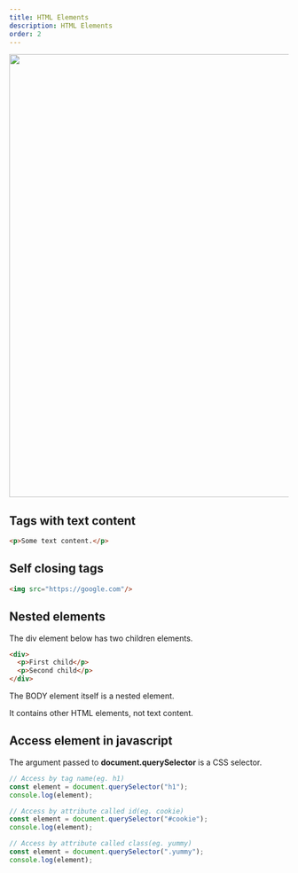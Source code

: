 ```yaml
---
title: HTML Elements
description: HTML Elements
order: 2
---
```



<img width="800px" src="https://camo.githubusercontent.com/32d33469fc5a474866077e87c5fbbb7ad1a11fec057ae083987a12e46cec9f4e/68747470733a2f2f77696b696d656469612e6f72672f6170692f726573745f76312f6d656469612f6d6174682f72656e6465722f7376672f33373530363132376630373330643962363033353533306634366337303661663465323331396434"/>


## Tags with text content

```html
<p>Some text content.</p>
```

## Self closing tags

```html
<img src="https://google.com"/>
```

## Nested elements

The div element below has two children elements.

```html
<div>
  <p>First child</p>
  <p>Second child</p>
</div>
```

<Aside>
The BODY element itself is a nested element.

It contains other HTML elements, not text content.
</Aside>

## Access element in javascript

The argument passed to **document.querySelector** is a CSS selector.

```js title="tag.js"
// Access by tag name(eg. h1)
const element = document.querySelector("h1");
console.log(element);
```

```js title="id.js"
// Access by attribute called id(eg. cookie)
const element = document.querySelector("#cookie");
console.log(element);
```

```js title="class.js"
// Access by attribute called class(eg. yummy)
const element = document.querySelector(".yummy");
console.log(element);
```